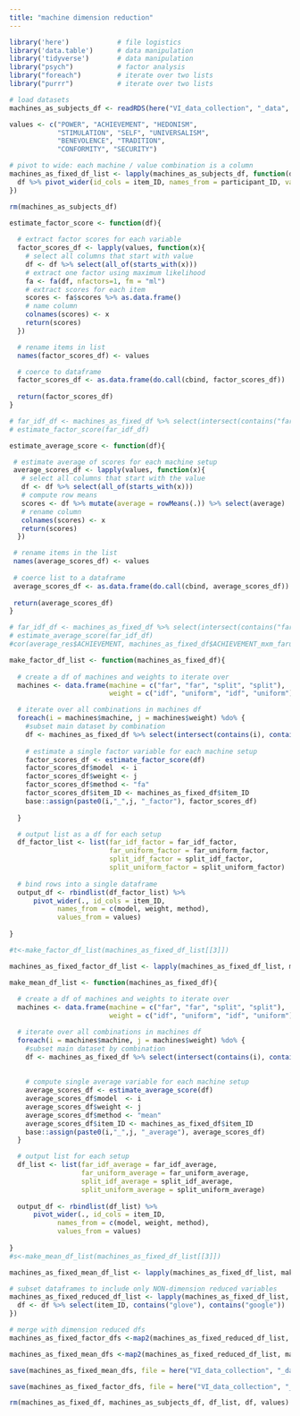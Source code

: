 ```yaml
---
title: "machine dimension reduction"
---
```


```r
library('here')            # file logistics
library('data.table')      # data manipulation
library('tidyverse')       # data manipulation
library("psych")           # factor analysis
library("foreach")         # iterate over two lists
library("purrr")           # iterate over two lists

# load datasets
machines_as_subjects_df <- readRDS(here("VI_data_collection", "_data", "machine_response_data", "machines_as_subjects_df.RDS"))

values <- c("POWER", "ACHIEVEMENT", "HEDONISM", 
            "STIMULATION", "SELF", "UNIVERSALISM", 
            "BENEVOLENCE", "TRADITION", 
            "CONFORMITY", "SECURITY")
```

```r
# pivot to wide: each machine / value combination is a column
machines_as_fixed_df_list <- lapply(machines_as_subjects_df, function(df){
  df %>% pivot_wider(id_cols = item_ID, names_from = participant_ID, values_from = all_of(values))
})

rm(machines_as_subjects_df)
```


```r
estimate_factor_score <- function(df){
  
  # extract factor scores for each variable
  factor_scores_df <- lapply(values, function(x){
    # select all columns that start with value
    df <- df %>% select(all_of(starts_with(x)))
    # extract one factor using maximum likelihood
    fa <- fa(df, nfactors=1, fm = "ml")
    # extract scores for each item
    scores <- fa$scores %>% as.data.frame()
    # name column
    colnames(scores) <- x
    return(scores)
  })

  # rename items in list
  names(factor_scores_df) <- values

  # coerce to dataframe
  factor_scores_df <- as.data.frame(do.call(cbind, factor_scores_df))
  
  return(factor_scores_df)
}

# far_idf_df <- machines_as_fixed_df %>% select(intersect(contains("far"), contains("idf")))
# estimate_factor_score(far_idf_df)
```

```r
estimate_average_score <- function(df){

 # estimate average of scores for each machine setup 
 average_scores_df <- lapply(values, function(x){
   # select all columns that start with the value
   df <- df %>% select(all_of(starts_with(x)))
   # compute row means
   scores <- df %>% mutate(average = rowMeans(.)) %>% select(average)
   # rename column
   colnames(scores) <- x
   return(scores)
  })

 # rename items in the list
 names(average_scores_df) <- values
 
 # coerce list to a dataframe
 average_scores_df <- as.data.frame(do.call(cbind, average_scores_df))
 
 return(average_scores_df)
}

# far_idf_df <- machines_as_fixed_df %>% select(intersect(contains("far"), contains("idf")))
# estimate_average_score(far_idf_df)
#cor(average_res$ACHIEVEMENT, machines_as_fixed_df$ACHIEVEMENT_mxm_faruqui_0_idf_weight_lyrics)
```

```r
make_factor_df_list <- function(machines_as_fixed_df){
  
  # create a df of machines and weights to iterate over
  machines <- data.frame(machine = c("far", "far", "split", "split"), 
                         weight = c("idf", "uniform", "idf", "uniform"))

  # iterate over all combinations in machines df
  foreach(i = machines$machine, j = machines$weight) %do% {
    #subset main dataset by combination
    df <- machines_as_fixed_df %>% select(intersect(contains(i), contains(j)))
    
    # estimate a single factor variable for each machine setup
    factor_scores_df <- estimate_factor_score(df)
    factor_scores_df$model  <- i
    factor_scores_df$weight <- j
    factor_scores_df$method <- "fa"
    factor_scores_df$item_ID <- machines_as_fixed_df$item_ID
    base::assign(paste0(i,"_",j, "_factor"), factor_scores_df)
  
  }

  # output list as a df for each setup
  df_factor_list <- list(far_idf_factor = far_idf_factor, 
                         far_uniform_factor = far_uniform_factor, 
                         split_idf_factor = split_idf_factor, 
                         split_uniform_factor = split_uniform_factor)
  
  # bind rows into a single dataframe
  output_df <- rbindlist(df_factor_list) %>%
      pivot_wider(., id_cols = item_ID, 
            names_from = c(model, weight, method), 
            values_from = values)
  
}

#t<-make_factor_df_list(machines_as_fixed_df_list[[3]])
```

```r
machines_as_fixed_factor_df_list <- lapply(machines_as_fixed_df_list, make_factor_df_list)
```

```r
make_mean_df_list <- function(machines_as_fixed_df){
  
  # create a df of machines and weights to iterate over
  machines <- data.frame(machine = c("far", "far", "split", "split"), 
                         weight = c("idf", "uniform", "idf", "uniform"))

  # iterate over all combinations in machines df
  foreach(i = machines$machine, j = machines$weight) %do% {
    #subset main dataset by combination
    df <- machines_as_fixed_df %>% select(intersect(contains(i), contains(j)))
    
  
    # compute single average variable for each machine setup
    average_scores_df <- estimate_average_score(df)
    average_scores_df$model  <- i
    average_scores_df$weight <- j
    average_scores_df$method <- "mean"
    average_scores_df$item_ID <- machines_as_fixed_df$item_ID
    base::assign(paste0(i,"_",j, "_average"), average_scores_df)
  }

  # output list for each setup  
  df_list <- list(far_idf_average = far_idf_average, 
                  far_uniform_average = far_uniform_average, 
                  split_idf_average = split_idf_average, 
                  split_uniform_average = split_uniform_average)
  
  output_df <- rbindlist(df_list) %>%
      pivot_wider(., id_cols = item_ID, 
            names_from = c(model, weight, method), 
            values_from = values)
  
}
#s<-make_mean_df_list(machines_as_fixed_df_list[[3]])
```

```r
machines_as_fixed_mean_df_list <- lapply(machines_as_fixed_df_list, make_mean_df_list)
```

```r
# subset dataframes to include only NON-dimension reduced variables
machines_as_fixed_reduced_df_list <- lapply(machines_as_fixed_df_list, function(df){
  df <- df %>% select(item_ID, contains("glove"), contains("google"))
})

# merge with dimension reduced dfs
machines_as_fixed_factor_dfs <-map2(machines_as_fixed_reduced_df_list, machines_as_fixed_factor_df_list, inner_join, by="item_ID")

machines_as_fixed_mean_dfs <-map2(machines_as_fixed_reduced_df_list, machines_as_fixed_mean_df_list, inner_join, by="item_ID")
```


```r
save(machines_as_fixed_mean_dfs, file = here("VI_data_collection", "_data","intermediary_data", "machines_as_fixed_mean_dfs.RDS"))

save(machines_as_fixed_factor_dfs, file = here("VI_data_collection", "_data","intermediary_data", "machines_as_fixed_mean_dfs.RDS"))

rm(machines_as_fixed_df, machines_as_subjects_df, df_list, df, values)
```

